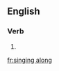 ==English==

===Verb===
{{head|en}}

# {{present participle of|sing along|lang=en}}

[[fr:singing along]]